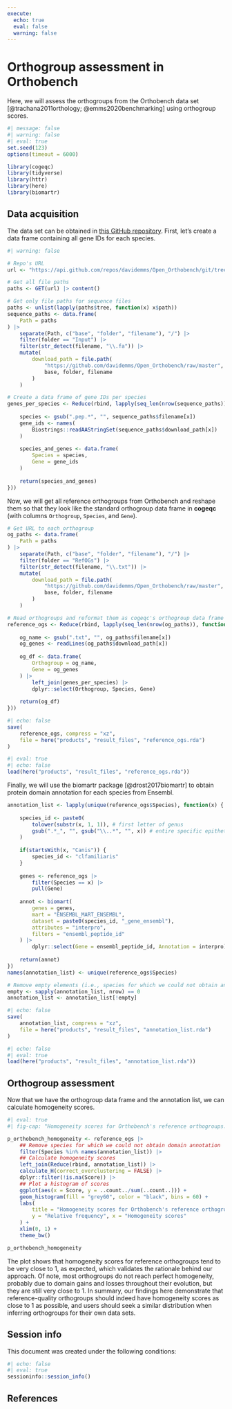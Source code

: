 ```yaml
---
execute: 
  echo: true
  eval: false
  warning: false
---
```


# Orthogroup assessment in Orthobench

Here, we will assess the orthogroups from the Orthobench 
data set [@trachana2011orthology; @emms2020benchmarking] using orthogroup
scores.

```r
#| message: false
#| warning: false
#| eval: true
set.seed(123)
options(timeout = 6000)

library(cogeqc)
library(tidyverse)
library(httr)
library(here)
library(biomartr)
```

## Data acquisition

The data set can be obtained in [this GitHub repository](https://github.com/davidemms/Open_Orthobench/tree/master/BENCHMARKS). 
First, let's create a data frame containing all gene IDs for each species.

```r
#| warning: false

# Repo's URL
url <- "https://api.github.com/repos/davidemms/Open_Orthobench/git/trees/master?recursive=2"

# Get all file paths
paths <- GET(url) |> content()

# Get only file paths for sequence files
paths <- unlist(lapply(paths$tree, function(x) x$path))
sequence_paths <- data.frame(
    Path = paths
) |> 
    separate(Path, c("base", "folder", "filename"), "/") |>
    filter(folder == "Input") |>
    filter(str_detect(filename, "\\.fa")) |>
    mutate(
        download_path = file.path(
            "https://github.com/davidemms/Open_Orthobench/raw/master",
            base, folder, filename
        )
    )

# Create a data frame of gene IDs per species
genes_per_species <- Reduce(rbind, lapply(seq_len(nrow(sequence_paths)), function(x) {
    
    species <- gsub(".pep.*", "", sequence_paths$filename[x])
    gene_ids <- names(
        Biostrings::readAAStringSet(sequence_paths$download_path[x])
    )
    
    species_and_genes <- data.frame(
        Species = species,
        Gene = gene_ids
    )
    
    return(species_and_genes)
}))
```

Now, we will get all reference orthogroups from Orthobench and reshape them
so that they look like the standard orthogroup data frame in __cogeqc__
(with columns `Orthogroup`, `Species`, and `Gene`).

```r
# Get URL to each orthogroup
og_paths <- data.frame(
    Path = paths
) |> 
    separate(Path, c("base", "folder", "filename"), "/") |>
    filter(folder == "RefOGs") |>
    filter(str_detect(filename, "\\.txt")) |>
    mutate(
        download_path = file.path(
            "https://github.com/davidemms/Open_Orthobench/raw/master",
            base, folder, filename
        )
    )

# Read orthogroups and reformat them as cogeqc's orthogroup data frame
reference_ogs <- Reduce(rbind, lapply(seq_len(nrow(og_paths)), function(x) {
    
    og_name <- gsub(".txt", "", og_paths$filename[x])
    og_genes <- readLines(og_paths$download_path[x])
    
    og_df <- data.frame(
        Orthogroup = og_name,
        Gene = og_genes
    ) |>
        left_join(genes_per_species) |>
        dplyr::select(Orthogroup, Species, Gene)
    
    return(og_df)
}))
```

```r
#| echo: false
save(
    reference_ogs, compress = "xz",
    file = here("products", "result_files", "reference_ogs.rda")
)
```

```r
#| eval: true
#| echo: false
load(here("products", "result_files", "reference_ogs.rda"))
```

Finally, we will use the biomartr package [@drost2017biomartr] to obtain 
protein domain annotation for each species from Ensembl.

```r
annotation_list <- lapply(unique(reference_ogs$Species), function(x) {
    
    species_id <- paste0(
        tolower(substr(x, 1, 1)), # first letter of genus
        gsub(".*_", "", gsub("\\..*", "", x)) # entire specific epithet
    )
    
    if(startsWith(x, "Canis")) {
        species_id <- "clfamiliaris"
    }
    
    genes <- reference_ogs |>
        filter(Species == x) |>
        pull(Gene)
    
    annot <- biomart(
        genes = genes,
        mart = "ENSEMBL_MART_ENSEMBL",
        dataset = paste0(species_id, "_gene_ensembl"),
        attributes = "interpro",
        filters = "ensembl_peptide_id"
    ) |>
        dplyr::select(Gene = ensembl_peptide_id, Annotation = interpro)
    
    return(annot)
})
names(annotation_list) <- unique(reference_ogs$Species)

# Remove empty elements (i.e., species for which we could not obtain annotation)
empty <- sapply(annotation_list, nrow) == 0
annotation_list <- annotation_list[!empty]
```

```r
#| echo: false
save(
    annotation_list, compress = "xz",
    file = here("products", "result_files", "annotation_list.rda")
)
```

```r
#| echo: false
#| eval: true
load(here("products", "result_files", "annotation_list.rda"))
```

## Orthogroup assessment

Now that we have the orthogroup data frame and the annotation list, we can
calculate homogeneity scores.

```r
#| eval: true
#| fig-cap: "Homogeneity scores for Orthobench's reference orthogroups."

p_orthobench_homogeneity <- reference_ogs |>
    ## Remove species for which we could not obtain domain annotation
    filter(Species %in% names(annotation_list)) |>
    ## Calculate homogeneity scores
    left_join(Reduce(rbind, annotation_list)) |>
    calculate_H(correct_overclustering = FALSE) |>
    dplyr::filter(!is.na(Score)) |>
    ## Plot a histogram of scores
    ggplot(aes(x = Score, y = ..count../sum(..count..))) +
    geom_histogram(fill = "grey60", color = "black", bins = 60) +
    labs(
        title = "Homogeneity scores for Orthobench's reference orthogroups",
        y = "Relative frequency", x = "Homogeneity scores"
    ) +
    xlim(0, 1) +
    theme_bw()

p_orthobench_homogeneity
```

The plot shows that homogeneity scores for reference orthogroups tend to be
very close to 1, as expected, which validates the rationale behind our approach.
Of note, most orthogroups do not reach perfect homogeneity, probably due to
domain gains and losses throughout their evolution, but they are still very
close to 1. In summary, our findings here demonstrate that reference-quality
orthogroups should indeed have homogeneity scores as close to 1 as possible,
and users should seek a similar distribution when inferring 
orthogroups for their own data sets.

## Session info {.unnumbered}

This document was created under the following conditions:

```r
#| echo: false
#| eval: true
sessioninfo::session_info()
```

## References {.unnumbered}

